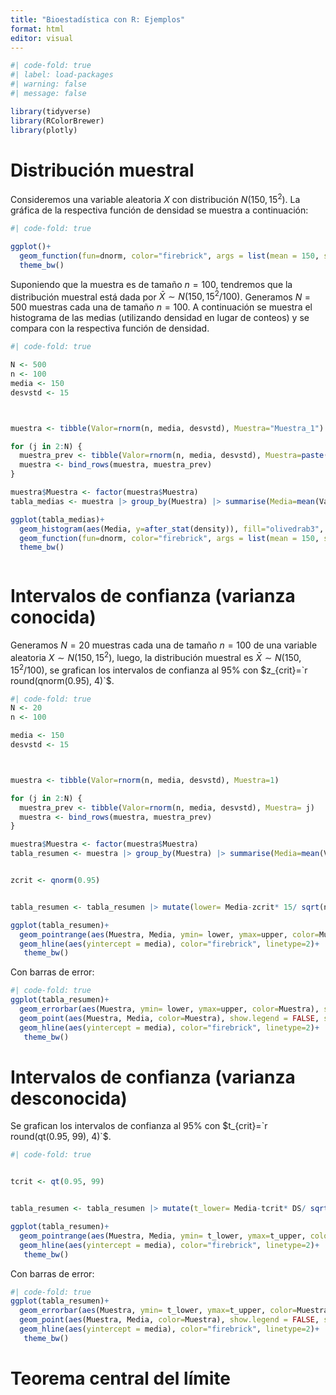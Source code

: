 ```yaml
---
title: "Bioestadística con R: Ejemplos"
format: html
editor: visual
---
```


```r
#| code-fold: true
#| label: load-packages
#| warning: false
#| message: false

library(tidyverse)
library(RColorBrewer)
library(plotly)

```
# Distribución muestral

Consideremos una variable aleatoria $X$ con distribución $N(150, 15^2)$. La gráfica de la respectiva función de densidad se muestra a continuación:




```r
#| code-fold: true

ggplot()+
  geom_function(fun=dnorm, color="firebrick", args = list(mean = 150, sd = 15), xlim=c(100,  200))+
  theme_bw()


```


Suponiendo que la muestra es de tamaño $n=100$, tendremos que la distribución muestral está dada por $\bar{X}\sim N(150, 15^2/100)$. Generamos $N=500$ muestras cada una de tamaño $n=100$.  A continuación se muestra el histograma de las medias (utilizando densidad en lugar de conteos) y se compara con la respectiva función de densidad.

```r
#| code-fold: true

N <- 500
n <- 100
media <- 150
desvstd <- 15



muestra <- tibble(Valor=rnorm(n, media, desvstd), Muestra="Muestra_1")

for (j in 2:N) {
  muestra_prev <- tibble(Valor=rnorm(n, media, desvstd), Muestra=paste("Muestra", j, sep="_"))
  muestra <- bind_rows(muestra, muestra_prev)
}

muestra$Muestra <- factor(muestra$Muestra)
tabla_medias <- muestra |> group_by(Muestra) |> summarise(Media=mean(Valor))

ggplot(tabla_medias)+
  geom_histogram(aes(Media, y=after_stat(density)), fill="olivedrab3", color="black")+
  geom_function(fun=dnorm, color="firebrick", args = list(mean = 150, sd = 1.5), xlim=c(145,  155))+
  theme_bw()



```



# Intervalos de confianza (varianza conocida)

Generamos $N=20$ muestras cada una de tamaño $n=100$ de una variable aleatoria $X\sim N(150, 15^2)$, luego, la distribución muestral es $\bar{X}\sim N(150, 15^2/100)$, se grafican los intervalos de confianza al 95% con $z_{crit}=`r round(qnorm(0.95), 4)`$.


```r
#| code-fold: true
N <- 20
n <- 100

media <- 150
desvstd <- 15



muestra <- tibble(Valor=rnorm(n, media, desvstd), Muestra=1)

for (j in 2:N) {
  muestra_prev <- tibble(Valor=rnorm(n, media, desvstd), Muestra= j)
  muestra <- bind_rows(muestra, muestra_prev)
}

muestra$Muestra <- factor(muestra$Muestra)
tabla_resumen <- muestra |> group_by(Muestra) |> summarise(Media=mean(Valor), DS= sd(Valor))


zcrit <- qnorm(0.95)


tabla_resumen <- tabla_resumen |> mutate(lower= Media-zcrit* 15/ sqrt(n), upper= Media+zcrit* 15/ sqrt(n))

ggplot(tabla_resumen)+
  geom_pointrange(aes(Muestra, Media, ymin= lower, ymax=upper, color=Muestra), show.legend = FALSE)+
  geom_hline(aes(yintercept = media), color="firebrick", linetype=2)+
   theme_bw()

```



Con barras de error:

```r
#| code-fold: true
ggplot(tabla_resumen)+
  geom_errorbar(aes(Muestra, ymin= lower, ymax=upper, color=Muestra), show.legend = FALSE, width=0.5)+
  geom_point(aes(Muestra, Media, color=Muestra), show.legend = FALSE, size=1.8)+
  geom_hline(aes(yintercept = media), color="firebrick", linetype=2)+
   theme_bw()


```




# Intervalos de confianza (varianza desconocida)

Se grafican los intervalos de confianza al 95% con $t_{crit}=`r round(qt(0.95, 99), 4)`$.



```r
#| code-fold: true


tcrit <- qt(0.95, 99)


tabla_resumen <- tabla_resumen |> mutate(t_lower= Media-tcrit* DS/ sqrt(n), t_upper= Media+tcrit* DS/ sqrt(n))

ggplot(tabla_resumen)+
  geom_pointrange(aes(Muestra, Media, ymin= t_lower, ymax=t_upper, color=Muestra), show.legend = FALSE)+
  geom_hline(aes(yintercept = media), color="firebrick", linetype=2)+
   theme_bw()
```


Con barras de error:

```r
#| code-fold: true
ggplot(tabla_resumen)+
  geom_errorbar(aes(Muestra, ymin= t_lower, ymax=t_upper, color=Muestra), show.legend = FALSE, width=0.5)+
  geom_point(aes(Muestra, Media, color=Muestra), show.legend = FALSE, size=1.8)+
  geom_hline(aes(yintercept = media), color="firebrick", linetype=2)+
   theme_bw()


```


# Teorema central del límite